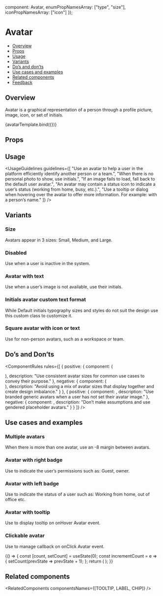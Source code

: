 
  component: Avatar,
  enumPropNamesArray: ["type", "size"],
  iconPropNamesArray: ["icon"]
});

<Meta
  title="Media/Avatar/Avatar"
  component={Avatar}
  argTypes={metaSettings.argTypes}
  decorators={metaSettings.decorators}
/>

<!--- Component template -->


<!--- Component documentation -->

# Avatar

- [Overview](#overview)
- [Props](#props)
- [Usage](#usage)
- [Variants](#variants)
- [Do’s and don’ts](#dos-and-donts)
- [Use cases and examples](#use-cases-and-examples)
- [Related components](#related-components)
- [Feedback](#feedback)

## Overview

Avatar is a graphical representation of a person through a profile picture, image, icon, or set of initials.

<Canvas>
  <Story
    name="Overview"
    args={{
      size: Avatar.sizes.LARGE,
      src: person1,
      type: Avatar.types.IMG,
      backgroundColor: Avatar.backgroundColors.DONE_GREEN
    }}
  >
    {avatarTemplate.bind({})}
  </Story>
</Canvas>

## Props

<ArgsTable of={Avatar} />

## Usage

<UsageGuidelines
  guidelines={[
    "Use an avatar to help a user in the platform efficiently identify another person or a team.",
    "When there is no personal photo to show, use initials.",
    "If an image fails to load, fall back to the default user avatar.",
    "An avatar may contain a status icon to indicate a user’s status (working from home, busy, etc.).",
    "Use a tooltip or dialog when hovering over the avatar to offer more information. For example: with a person’s name."
  ]}
/>

## Variants

### Size

Avatars appear in 3 sizes: Small, Medium, and Large.

<Canvas>
  <Story name="Size">
    <Avatar size={Avatar.sizes.SMALL} src={person1} type={Avatar.types.IMG} />
    <Avatar size={Avatar.sizes.MEDIUM} src={person1} type={Avatar.types.IMG} />
    <Avatar size={Avatar.sizes.LARGE} src={person1} type={Avatar.types.IMG} />
  </Story>
</Canvas>

### Disabled

Use when a user is inactive in the system.

<Canvas>
  <Story name="Disable">
    <Avatar size={Avatar.sizes.SMALL} src={person1} type={Avatar.types.IMG} disabled />
    <Avatar size={Avatar.sizes.MEDIUM} src={person1} type={Avatar.types.IMG} disabled />
    <Avatar size={Avatar.sizes.LARGE} src={person1} type={Avatar.types.IMG} disabled />
  </Story>
</Canvas>

### Avatar with text

Use when a user’s image is not available, use their initials.

<Canvas>
  <Story name="Avatar with text">
    <Avatar size={Avatar.sizes.SMALL} type={Avatar.types.TEXT} text="RM" backgroundColor={Avatar.colors.LIPSTICK} />
    <Avatar size={Avatar.sizes.MEDIUM} type={Avatar.types.TEXT} text="RM" backgroundColor={Avatar.colors.LIPSTICK} />
    <Avatar size={Avatar.sizes.LARGE} type={Avatar.types.TEXT} text="RM" backgroundColor={Avatar.colors.DONE_GREEN} />
  </Story>
</Canvas>

### Initials avatar custom text format
While Default initials typography sizes and styles do not suit the design use this custom class to customize it.
<Canvas>
  <Story name="Avatar with formatted text">
    <Avatar size={Avatar.sizes.SMALL} type={Avatar.types.TEXT} text="RM" backgroundColor={Avatar.colors.BRIGHT_BLUE} textClassName="text-formatted--small" />
    <Avatar size={Avatar.sizes.MEDIUM} type={Avatar.types.TEXT} text="RM" backgroundColor={Avatar.colors.LIPSTICK} textClassName="text-formatted--medium" />
    <Avatar size={Avatar.sizes.LARGE} type={Avatar.types.TEXT} text="RM" backgroundColor={Avatar.colors.DONE_GREEN} textClassName="text-formatted--large" />
  </Story>
</Canvas>

### Square avatar with icon or text

Use for non-person avatars, such as a workspace or team.

<Canvas>
  <Story name="Square avatar">
    <Avatar
      size={Avatar.sizes.SMALL}
      type={Avatar.types.TEXT}
      text="R"
      backgroundColor={Avatar.colors.BRIGHT_BLUE}
      square
    />
    <Avatar
      size={Avatar.sizes.MEDIUM}
      type={Avatar.types.ICON}
      icon={WhatsNew}
      backgroundColor={Avatar.colors.AQUAMARINE}
      square
    />
    <Avatar
      size={Avatar.sizes.LARGE}
      type={Avatar.types.TEXT}
      text="RM"
      backgroundColor={Avatar.colors.WORKING_ORANGE}
      square
    />
  </Story>
</Canvas>

## Do’s and Don’ts

<ComponentRules
  rules={[
    {
      positive: {
        component: (
          <div className="monday-style-story-avatar_multiple-reverse">
            <Avatar size={Avatar.sizes.LARGE} src={person1} type={Avatar.types.IMG} />
            <Avatar size={Avatar.sizes.LARGE} src={person2} type={Avatar.types.IMG} />
            <Avatar size={Avatar.sizes.LARGE} src={person3} type={Avatar.types.IMG} />
          </div>
        ),
        description: "Use consistent avatar sizes for common use cases to convey their purpose."
      },
      negative: {
        component: (
          <div className="monday-style-story-avatar_multiple-reverse">
            <Avatar size={Avatar.sizes.SMALL} src={person1} type={Avatar.types.IMG} />
            <Avatar size={Avatar.sizes.MEDIUM} src={person2} type={Avatar.types.IMG} />
            <Avatar size={Avatar.sizes.LARGE} src={person3} type={Avatar.types.IMG} />
          </div>
        ),
        description: "Avoid using a mix of avatar sizes that display together and create design imbalance."
      }
    },
    {
      positive: {
        component: <Avatar src={maleIcon} type={Avatar.types.IMG} />,
        description: "Use branded generic avatars when a user has not set their avatar image."
      },
      negative: {
        component: <Avatar src={femaleIcon} type={Avatar.types.IMG} />,
        description: "Don’t make assumptions and use gendered placeholder avatars."
      }
    }
  ]}
/>

## Use cases and examples

### Multiple avatars

When there is more than one avatar, use an -8 margin between avatars.

<Canvas>
  <Story name="Multiple avatars">
    <MultipleStoryElementsWrapper className="monday-style-story-avatar_multiple">
      <Avatar size={Avatar.sizes.LARGE} type={Avatar.types.IMG} src={person1} />
      <Avatar size={Avatar.sizes.LARGE} type={Avatar.types.IMG} src={person2} />
      <Avatar size={Avatar.sizes.LARGE} type={Avatar.types.IMG} src={person3} />
    </MultipleStoryElementsWrapper>
  </Story>
</Canvas>

### Avatar with right badge

Use to indicate the user’s permissions such as: Guest, owner.

<Canvas>
  <Story name="Avatar with right badge">
    <Avatar size={Avatar.sizes.LARGE} type={Avatar.types.IMG} src={person1} bottomRightBadgeProps={{ src: guest }} />
    <Avatar size={Avatar.sizes.LARGE} type={Avatar.types.IMG} src={person1} bottomRightBadgeProps={{ src: owner }} />
  </Story>
</Canvas>

### Avatar with left badge

Use to indicate the status of a user such as: Working from home, out of office etc.

<Canvas>
  <Story name="Avatar with left badge">
    <Avatar size={Avatar.sizes.LARGE} type={Avatar.types.IMG} src={person1} bottomLeftBadgeProps={{ src: home }} />
    <Avatar size={Avatar.sizes.LARGE} type={Avatar.types.IMG} src={person1} bottomLeftBadgeProps={{ src: minus }} />
  </Story>
</Canvas>

### Avatar with tooltip

Use to display tooltip on onHover Avatar event.

<Canvas>
  <Story name="Avatar with tooltip">
    <Avatar
      size={Avatar.sizes.LARGE}
      type={Avatar.types.IMG}
      src={person1}
      tooltipProps={{ content: "Hadas Farhi" }}
      ariaLabel={"Hadas Fahri"}
    />
    <Avatar
      size={Avatar.sizes.LARGE}
      type={Avatar.types.IMG}
      src={person1}
      tooltipProps={{ content: "Hadas Farhi", position: Tooltip.positions.BOTTOM }}
    />
  </Story>
</Canvas>

### Clickable avatar

Use to manage callback on onClick Avatar event.

<Canvas>
  <Story name="Clickable avatar">
    {() => {
      const [count, setCount] = useState(0);
      const incrementCount = e => {
        setCount(prevState => prevState + 1);
      };
      return (
        <Flex direction={Flex.directions.COLUMN} gap={Flex.gaps.MEDIUM}>
          <Avatar
            size={Avatar.sizes.LARGE}
            type={Avatar.types.IMG}
            src={person1}
            tooltipProps={{ content: "Hadas Fahri" }}
            onClick={incrementCount}
          />
          <Counter count={count} />
        </Flex>
      );
    }}
  </Story>
</Canvas>

## Related components

<RelatedComponents componentsNames={[TOOLTIP, LABEL, CHIP]} />

